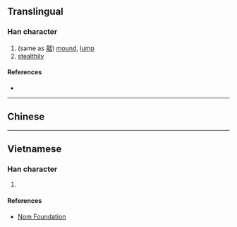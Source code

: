 {{character info}}
==Translingual==

===Han character===
{{Han char|rn=30|rad=口|as=14|sn=17|four=|canj=GRMFM|ids=⿰喜丕}}

# (same as [[嚭]]) [[mound]], [[lump]]
# [[stealthily]]

====References====
* {{Han ref|kx=0211.160|dkj=04437|dj=0434.120|hdz=10695.090|uh=567D|ud=22141}}

----

==Chinese==
{{zh-see|嚭|v}}

----

==Vietnamese==

===Han character===
{{vi-hantu|[[vầy]], [[nằm]]|rs=口14}}

# {{rfdef|vi|sort=口14}}

====References====
* [http://nomfoundation.org/common/nom_details.php?codepoint=567d Nom Foundation]